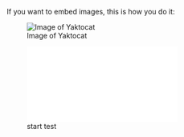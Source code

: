 If you want to embed images, this is how you do it:

![Image of Yaktocat](https://octodex.github.com/images/yaktocat.png)

![start test](./hack.sh) 

